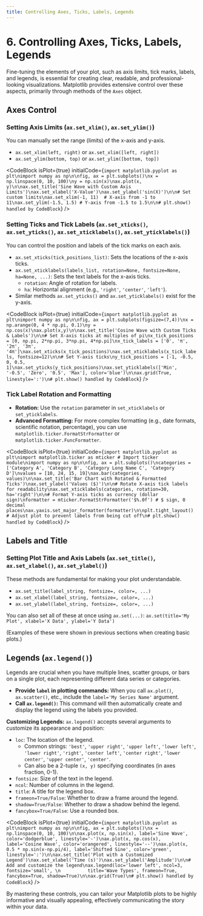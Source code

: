 ```yaml
---
title: Controlling Axes, Ticks, Labels, Legends
---
```


# 6. Controlling Axes, Ticks, Labels, Legends

Fine-tuning the elements of your plot, such as axis limits, tick marks, labels, and legends, is essential for creating clear, readable, and professional-looking visualizations. Matplotlib provides extensive control over these aspects, primarily through methods of the `Axes` object.

## Axes Control

### Setting Axis Limits (`ax.set_xlim()`, `ax.set_ylim()`)
You can manually set the range (limits) of the x-axis and y-axis.
-   `ax.set_xlim(left, right)` or `ax.set_xlim([left, right])`
-   `ax.set_ylim(bottom, top)` or `ax.set_ylim([bottom, top])`

<CodeBlock
  isPlot={true}
  initialCode={`import matplotlib.pyplot as plt\nimport numpy as np\n\nfig, ax = plt.subplots()\nx = np.linspace(0, 10, 100)\ny = np.sin(x)\nax.plot(x, y)\n\nax.set_title('Sine Wave with Custom Axis Limits')\nax.set_xlabel('X-Value')\nax.set_ylabel('sin(X)')\n\n# Set custom limits\nax.set_xlim(-1, 11)  # X-axis from -1 to 11\nax.set_ylim(-1.5, 1.5) # Y-axis from -1.5 to 1.5\n\n# plt.show() handled by CodeBlock`}
/>

### Setting Ticks and Tick Labels (`ax.set_xticks()`, `ax.set_yticks()`, `ax.set_xticklabels()`, `ax.set_yticklabels()`)
You can control the position and labels of the tick marks on each axis.

-   `ax.set_xticks(tick_positions_list)`: Sets the locations of the x-axis ticks.
-   `ax.set_xticklabels(labels_list, rotation=None, fontsize=None, ha=None, ...)`: Sets the text labels for the x-axis ticks.
    -   `rotation`: Angle of rotation for labels.
    -   `ha`: Horizontal alignment (e.g., `'right'`, `'center'`, `'left'`).
-   Similar methods `ax.set_yticks()` and `ax.set_yticklabels()` exist for the y-axis.

<CodeBlock
  isPlot={true}
  initialCode={`import matplotlib.pyplot as plt\nimport numpy as np\n\nfig, ax = plt.subplots(figsize=(7,4))\nx = np.arange(0, 4 * np.pi, 0.1)\ny = np.cos(x)\nax.plot(x,y)\n\nax.set_title('Cosine Wave with Custom Ticks & Labels')\n\n# Set X-axis ticks at multiples of pi\nx_tick_positions = [0, np.pi, 2*np.pi, 3*np.pi, 4*np.pi]\nx_tick_labels = ['0', 'π', '2π', '3π', '4π']\nax.set_xticks(x_tick_positions)\nax.set_xticklabels(x_tick_labels, fontsize=12)\n\n# Set Y-axis ticks\ny_tick_positions = [-1, -0.5, 0, 0.5, 1]\nax.set_yticks(y_tick_positions)\nax.set_yticklabels(['Min', '-0.5', 'Zero', '0.5', 'Max'], color='blue')\n\nax.grid(True, linestyle=':')\n# plt.show() handled by CodeBlock`}
/>

### Tick Label Rotation and Formatting
-   **Rotation:** Use the `rotation` parameter in `set_xticklabels` or `set_yticklabels`.
-   **Advanced Formatting:** For more complex formatting (e.g., date formats, scientific notation, percentage), you can use `matplotlib.ticker.FormatStrFormatter` or `matplotlib.ticker.FuncFormatter`.

<CodeBlock
  isPlot={true}
  initialCode={`import matplotlib.pyplot as plt\nimport matplotlib.ticker as mticker # Import ticker module\nimport numpy as np\n\nfig, ax = plt.subplots()\ncategories = ['Category A', 'Category B', 'Category Long Name C', 'Category D']\nvalues = [10, 24, 15, 19]\nax.bar(categories, values)\n\nax.set_title('Bar Chart with Rotated & Formatted Ticks')\nax.set_ylabel('Values ($)')\n\n# Rotate X-axis tick labels for readability\nax.set_xticklabels(categories, rotation=30, ha='right')\n\n# Format Y-axis ticks as currency (dollar sign)\nformatter = mticker.FormatStrFormatter('$%.0f') # $ sign, 0 decimal places\nax.yaxis.set_major_formatter(formatter)\n\nplt.tight_layout() # Adjust plot to prevent labels from being cut off\n# plt.show() handled by CodeBlock`}
/>

## Labels and Title

### Setting Plot Title and Axis Labels (`ax.set_title()`, `ax.set_xlabel()`, `ax.set_ylabel()`)
These methods are fundamental for making your plot understandable.
-   `ax.set_title(label_string, fontsize=, color=, ...)`
-   `ax.set_xlabel(label_string, fontsize=, color=, ...)`
-   `ax.set_ylabel(label_string, fontsize=, color=, ...)`

You can also set all of these at once using `ax.set(...)`:
`ax.set(title='My Plot', xlabel='X Data', ylabel='Y Data')`

(Examples of these were shown in previous sections when creating basic plots.)

## Legends (`ax.legend()`)
Legends are crucial when you have multiple lines, scatter groups, or bars on a single plot, each representing different data series or categories.

-   **Provide `label` in plotting commands:** When you call `ax.plot()`, `ax.scatter()`, etc., include the `label='My Series Name'` argument.
-   **Call `ax.legend()`:** This command will then automatically create and display the legend using the labels you provided.

**Customizing Legends:**
`ax.legend()` accepts several arguments to customize its appearance and position:
-   `loc`: The location of the legend.
    -   Common strings: `'best'`, `'upper right'`, `'upper left'`, `'lower left'`, `'lower right'`, `'right'`, `'center left'`, `'center right'`, `'lower center'`, `'upper center'`, `'center'`.
    -   Can also be a 2-tuple `(x, y)` specifying coordinates (in axes fraction, 0-1).
-   `fontsize`: Size of the text in the legend.
-   `ncol`: Number of columns in the legend.
-   `title`: A title for the legend box.
-   `frameon=True/False`: Whether to draw a frame around the legend.
-   `shadow=True/False`: Whether to draw a shadow behind the legend.
-   `fancybox=True/False`: Use a rounded box.

<CodeBlock
  isPlot={true}
  initialCode={`import matplotlib.pyplot as plt\nimport numpy as np\n\nfig, ax = plt.subplots()\nx = np.linspace(0, 10, 100)\n\nax.plot(x, np.sin(x), label='Sine Wave', color='dodgerblue', linestyle='-')\nax.plot(x, np.cos(x), label='Cosine Wave', color='orangered', linestyle='--')\nax.plot(x, 0.5 * np.sin(x-np.pi/4), label='Shifted Sine', color='green', linestyle=':')\n\nax.set_title('Plot with a Customized Legend')\nax.set_xlabel('Time (s)')\nax.set_ylabel('Amplitude')\n\n# Add and customize the legend\nax.legend(loc='lower left', ncol=3, fontsize='small', \n          title='Wave Types', frameon=True, fancybox=True, shadow=True)\n\nax.grid(True)\n# plt.show() handled by CodeBlock`}
/>

By mastering these controls, you can tailor your Matplotlib plots to be highly informative and visually appealing, effectively communicating the story within your data.